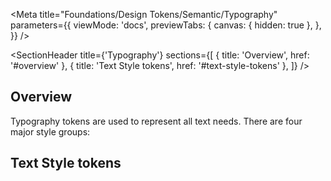 
<Meta
  title="Foundations/Design Tokens/Semantic/Typography"
  parameters={{
    viewMode: 'docs',
    previewTabs: {
      canvas: { hidden: true },
    },
  }}
/>

<SectionHeader
  title={'Typography'}
  sections={[
    { title: 'Overview', href: '#overview' },
    { title: 'Text Style tokens', href: '#text-style-tokens' },
  ]}
/>

## Overview

Typography tokens are used to represent all text needs. There are four major style groups:

<OverviewShowcase data={overviewTableText} />

## Text Style tokens

<div className="documentation-table">
  <TypographyTokensShowcase />
</div>
